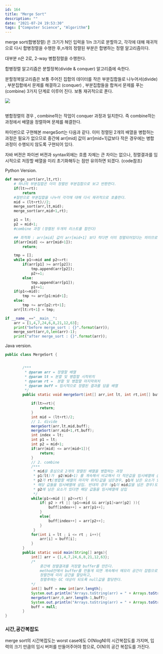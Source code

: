 ```yaml
---
id: 164
title: "Merge Sort"
description: ""
date: "2021-07-24 19:53:30"
tags: ["Computer Science", "Algorithm"]
---
```

merge sort(합병정렬) 은 크기가 N인 입력을 1/n 크기로 분할하고, 각각에 대해 재귀적으로 다시 합병정렬을 수행한 후,n개의 정렬된 부분은 합병하는 정렬 알고리즘이다. 

대부분 n은 2로, 2-way 병합정렬을 수행한다. 

합병정렬 알고리즘은 분할정복(divide & conquer) 알고리즘에 속한다.

분할정복알고리즘은 보통 주어진 집합의 데이터를 작은 부분집합들로 나누어서(divide) , 부분집합에서 문제를 해결하고 (conquer) , 부분집합들을 합쳐서 문제를 푸는 (combine) 3가지 단계로 이루어 진다. 보통 재귀적으로 푼다.


![](/images/merge-sort-example.png)

<br>
병합정렬의 경우 , combine하는 작업이 conquer 과정과 일치한다. 즉 combine하는 과정에서 배열을 정렬하며 문제를 해결한다. 
<br>

파이썬으로 구현해본 mergeSort는 다음과 같다. 이미 정렬된 2개의 배열을 병합하는 과정은 필요가 없으므로 중간에 arr[mid] 값이 arr[mid+1]값보다 작은 경우에는 병합과정이 수행되지 않도록 구현되어 있다. 

자바 버젼은 파이썬 버젼과 syntax외에는 흐름 자체는 큰 차이는 없으나, 정렬결과를 임시적으로 저장할 배열을 미리 초기화해두는 점만 유의하면 되겠다. (code참조)

Python Version.

```python 
def merge_sort(arr,lt,rt):
    # 하나의 부분집합은 이미 정렬된 부분집합으로 보고 반환한다.
    if(lt>=rt):
        return 
    #절반으로 부분집합을 나누어 각각에 대해 다시 재귀적으로 호출한다.
    mid = (lt+rt)//2;
    merge_sort(arr,lt,mid);
    merge_sort(arr,mid+1,rt);

    p1 = lt;
    p2 = mid+1;
    #combine 과정 (정렬된 두개의 리스트를 합친다)

    ## 최적화 : arr[mid] 값이 arr[mid+1] 보다 작다면 이미 정렬되어있다는 의미므로 굳이 아래의 정렬과정을 반복할필요가없다. 
    if(arr[mid] <= arr[mid+1]):
        return;

    tmp = [];
    while p1<=mid and p2<=rt:
        if(arr[p1] >= arr[p2]):
            tmp.append(arr[p2]);
            p2+=1;
        else:
            tmp.append(arr[p1]);
            p1+=1;
    if(p1<=mid):
        tmp += arr[p1:mid+1];
    else:
        tmp += arr[p2:rt+1];
    arr[lt:rt+1] = tmp;

if __name__=="__main__":
    arr = [1,4,7,24,6,8,21,12,63];
    print("before merge_sort : {}".format(arr));
    merge_sort(arr,0,len(arr)-1);
    print("after merge_sort : {}".format(arr));
```

Java version. 

```java
public class MergeSort {


        /***
         * @param arr = 정렬할 배열
         * @param lt = 분할 및 병합할 시작위치
         * @param rt =  분할 및 병합할 마지막위치
         * @param buff = 임시적으로 정렬된 결과를 담을 배열
         */
        public static void mergeSort(int[] arr,int lt, int rt,int[] buff){

            if(lt>=rt){
                return;
            }
            int mid = (lt+rt)/2;
            // 1. divide
            mergeSort(arr,lt,mid,buff);
            mergeSort(arr,mid+1,rt,buff);
            int index = lt;
            int p1 = lt;
            int p2 = mid+1;
            if(arr[mid] <= arr[mid+1]){
                return;
            }
            // 2. combine 
            /***
             * mid을 중심으로 2개의 정렬된 배열을 병합하는 과정 
             * p1(lt)가  p2(mid+1) 를 계속해서 비교해서 더 작은값을 임시배열에 삼입한다.
             * p2가 rt(병합할 배열의 마지막 위치)값을 넘은경우, p1에 남은 요소가 있으면 
             * 해당 값들을 임시배열에 삼입. 반대의 경우 (p1이 mid값을 넘은 경우)도 동일하게
             * p2에 남은 요소가 있다면 해당 값들을 임시배열에 삼입
             */
            while(p1<=mid || p2<=rt) {
                if( p2 > rt || (p1<=mid && arr[p1]<arr[p2] )){
                    buff[index++] = arr[p1++];
                }
                else{
                    buff[index++] = arr[p2++];
                }
             }
            for(int i = lt ; i <= rt ; i++){
                arr[i] = buff[i];
            }
        }
        public static void main(String[] args){
            int[] arr = {1,4,7,24,6,8,21,12,63};
            /*
                중간에 정렬결과를 저장할 buffer를 만든다. 
                method안에서 buffer를 만들게 되면 계속해서 메모리 공간이 잡힘으로, 
                정렬전에 미리 공간을 할당하고, 
                정렬후에는 GC 대상이 되도록 null값을 할당한다.
            */
            int[] buff = new int[arr.length];
            System.out.println("Arrays.toString(arr) = " + Arrays.toString(arr));
            mergeSort(arr,0,arr.length-1,buff);
            System.out.println("Arrays.toString(arr) = " + Arrays.toString(arr));
            buff = null;
        }
}
```
### 시간,공간복잡도 
merge sort의 시간복잡도는 worst case에도 O(NlogN)의 시간복잡도를 가지며,  입력의 크기 만큼의 임시 버퍼를 만들어주어야 함으로,  O(N)의 공간 복잡도를 가진다.
